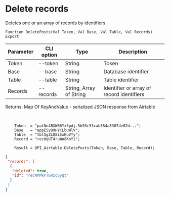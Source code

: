 ﻿---
sidebar_position: 4
---


# Delete records
 Deletes one or an array of records by identifiers



`Function DeletePosts(Val Token, Val Base, Val Table, Val Records) Export`

  | Parameter | CLI option | Type | Description |
  |-|-|-|-|
  | Token | --token | String | Token |
  | Base | --base | String | Database identifier |
  | Table | --table | String | Table identifier |
  | Records | --records | String, Array of String | Identifier or array of record identifiers |

  
  Returns:  Map Of KeyAndValue - serialized JSON response from Airtable

<br/>




```bsl title="Code example"
    Token  = "patNn4BXW66Yx3pdj.5b93c53cab554a8387de02d...";
    Base   = "appESy99HYCLbuWlV";
    Table  = "tbl5gZLQ8i5xKuVTy";
    Record = "recHqUT4ruWn8KnYi";

    Result = OPI_Airtable.DeletePosts(Token, Base, Table, Record);
```
 



```json title="Result"
{
 "records": [
  {
   "deleted": true,
   "id": "recMPMkPT6RzcSyqt"
  }
 ]
}
```
